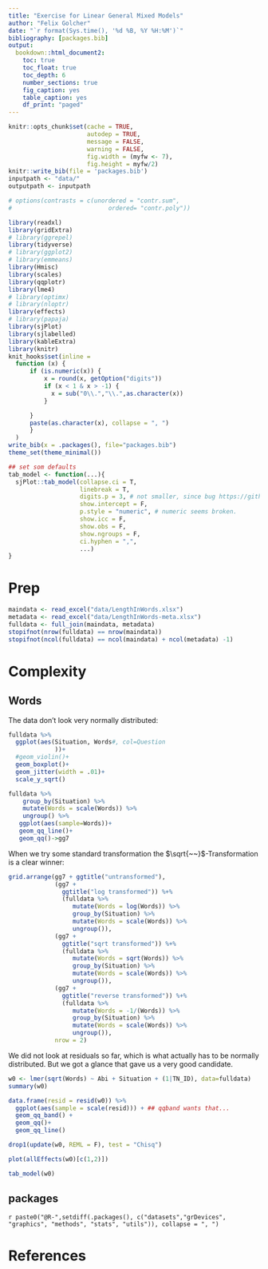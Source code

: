 ```yaml
---
title: "Exercise for Linear General Mixed Models"
author: "Felix Golcher"
date: "`r format(Sys.time(), '%d %B, %Y %H:%M')`"
bibliography: [packages.bib]
output:
  bookdown::html_document2:
    toc: true
    toc_float: true
    toc_depth: 6
    number_sections: true
    fig_caption: yes
    table_caption: yes
    df_print: "paged"
---
```



```r
knitr::opts_chunk$set(cache = TRUE,
                      autodep = TRUE,
                      message = FALSE,
                      warning = FALSE,
                      fig.width = (myfw <- 7),
                      fig.height = myfw/2)
knitr::write_bib(file = 'packages.bib')
inputpath <- "data/"
outputpath <- inputpath

# options(contrasts = c(unordered = "contr.sum",
#                           ordered= "contr.poly"))


```

```r
library(readxl)
library(gridExtra)
# library(ggrepel)
library(tidyverse)
# library(ggplot2)
# library(emmeans)
library(Hmisc)
library(scales)
library(qqplotr)
library(lme4)
# library(optimx)
# library(nloptr)
library(effects)
# library(papaja)
library(sjPlot)
library(sjlabelled)
library(kableExtra)
library(knitr)
knit_hooks$set(inline =
  function (x) {
      if (is.numeric(x)) {
          x = round(x, getOption("digits"))
          if (x < 1 & x > -1) {
            x = sub("0\\.","\\.",as.character(x)) 
          }

      }
      paste(as.character(x), collapse = ", ")
      }
  )
write_bib(x = .packages(), file="packages.bib")
theme_set(theme_minimal())

## set som defaults
tab_model <- function(...){
  sjPlot::tab_model(collapse.ci = T,
                    linebreak = T,
                    digits.p = 3, # not smaller, since bug https://github.com/strengejacke/sjPlot/issues/789
                    show.intercept = F,
                    p.style = "numeric", # numeric seems broken.
                    show.icc = F,
                    show.obs = F,
                    show.ngroups = F,
                    ci.hyphen = ",",
                    ...)
}
```


# Prep

```r
maindata <- read_excel("data/LengthInWords.xlsx")
metadata <- read_excel("data/LengthInWords-meta.xlsx")
fulldata <- full_join(maindata, metadata)
stopifnot(nrow(fulldata) == nrow(maindata))
stopifnot(ncol(fulldata) == ncol(maindata) + ncol(metadata) -1)
```


# Complexity


## Words

The data don't look very normally distributed:

```r
fulldata %>% 
  ggplot(aes(Situation, Words#, col=Question
             ))+
  #geom_violin()+
  geom_boxplot()+
  geom_jitter(width = .01)+
  scale_y_sqrt()
```

```r
fulldata %>% 
    group_by(Situation) %>% 
    mutate(Words = scale(Words)) %>% 
    ungroup() %>% 
   ggplot(aes(sample=Words))+
   geom_qq_line()+
   geom_qq()->gg7
```

When we try some standard transformation the $\sqrt{~~}$-Transformation is a clear winner:


```r
grid.arrange(gg7 + ggtitle("untransformed"),
             (gg7 +
               ggtitle("log transformed")) %+% 
               (fulldata %>% 
                  mutate(Words = log(Words)) %>% 
                  group_by(Situation) %>% 
                  mutate(Words = scale(Words)) %>% 
                  ungroup()),
             (gg7 +
               ggtitle("sqrt transformed")) %+% 
               (fulldata %>% 
                  mutate(Words = sqrt(Words)) %>% 
                  group_by(Situation) %>% 
                  mutate(Words = scale(Words)) %>% 
                  ungroup()),
             (gg7 +
               ggtitle("reverse transformed")) %+% 
               (fulldata %>% 
                  mutate(Words = -1/(Words)) %>% 
                  group_by(Situation) %>% 
                  mutate(Words = scale(Words)) %>% 
                  ungroup()),
             nrow = 2)
```

We did not look at residuals so far, which is what actually has to be normally distributed. But we got a glance that gave us a very good candidate.

```r
w0 <- lmer(sqrt(Words) ~ Abi + Situation + (1|TN_ID), data=fulldata)
summary(w0)
```


```r
data.frame(resid = resid(w0)) %>% 
  ggplot(aes(sample = scale(resid))) + ## qqband wants that... 
  geom_qq_band() +
  geom_qq()+
  geom_qq_line()
```


```r
drop1(update(w0, REML = F), test = "Chisq")
```

```r
plot(allEffects(w0)[c(1,2)])
```

```r
tab_model(w0)
```



## packages

`r paste0("@R-",setdiff(.packages(), c("datasets","grDevices", "graphics", "methods", "stats", "utils")), collapse = ", ")`

# References